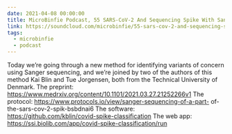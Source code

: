 ```yaml
---
date: 2021-04-08 00:00:00
title: MicroBinfie Podcast, 55 SARS-CoV-2 And Sequencing Spike With Sanger Sequencing - Welcome To 1995
link: https://soundcloud.com/microbinfie/55-sars-cov-2-and-sequencing-spike-with-sanger-sequencing-welcome-to-1996
tags:
  - microbinfie
  - podcast
---
```

Today we’re going through a new method for identifying variants of
concern using Sanger sequencing, and we’re joined by two of the
authors of this method Kai Blin and Tue Jorgensen, both from the
Technical University of Denmark.   The preprint:
https://www.medrxiv.org/content/10.1101/2021.03.27.21252266v1  The
protocol:  https://www.protocols.io/view/sanger-sequencing-of-a-part-
of-the-sars-cov-2-spik-bsbdnai6  The software:
https://github.com/kblin/covid-spike-classification  The web app:
https://ssi.biolib.com/app/covid-spike-classification/run

